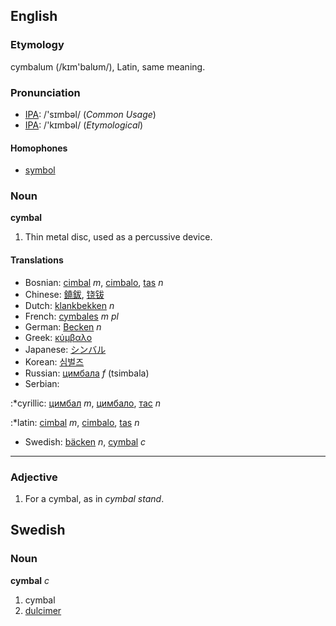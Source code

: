 ==English==
===Etymology===
cymbalum (/kɪm'balʊm/), Latin, same meaning.

===Pronunciation===
*[[IPA]]: /'sɪmbəl/ (''Common Usage'')
*[[IPA]]: /'kɪmbəl/ (''Etymological'')
====Homophones====
*[[symbol]]

===Noun===
'''cymbal'''
# Thin metal disc, used as a percussive device.

====Translations====
*Bosnian: [[cimbal]] ''m'', [[cimbalo]], [[tas]] ''n''
*Chinese: [[鐃鈸]], [[铙钹]]
*Dutch: [[klankbekken]] ''n''
*French: [[cymbales]] ''m pl''
*German: [[Becken]] ''n''
*Greek: [[κύμβαλο]]
*Japanese: [[シンバル]]
*Korean: [[심벌즈]]
*Russian: [[цимбала]] ''f'' (tsimbala)
*Serbian:
:*cyrillic: [[цимбал]] ''m'', [[цимбало]], [[тас]] ''n''
:*latin: [[cimbal]] ''m'', [[cimbalo]], [[tas]] ''n''
*Swedish: [[bäcken]] ''n'', [[cymbal]] ''c''

----

===Adjective===
# For a cymbal, as in ''cymbal stand''.
==Swedish==
===Noun===
'''cymbal''' ''c''

# cymbal
# [[dulcimer]]